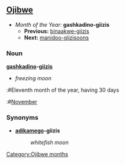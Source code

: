 ==[[Ojibwe]]==
*''Month of the Year:'' '''gashkadino-giizis'''
**'''Previous:''' [[binaakwe-giizis]]
**'''Next:''' [[manidoo-giizisoons]]

===Noun===
'''[[gashkadin]]o-[[giizis]]'''
*''freezing moon''
:#Eleventh month of the year, having 30 days
:#[[November]]

===Synonyms===
*'''[[adikameg]]o-giizis'''
*:''whitefish moon''

[[Category:Ojibwe months]]